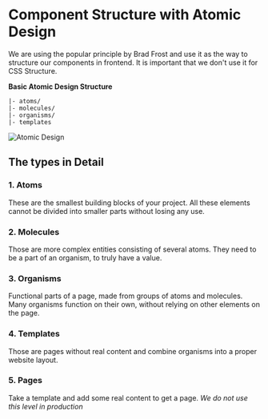 <Meta title='1.Docs|Atomic Design'/>

# Component Structure with Atomic Design
We are using the popular principle by Brad Frost and use it as the way to structure our components in frontend. It is important that we don't use it for CSS Structure.


**Basic Atomic Design Structure**
````
|- atoms/
|- molecules/
|- organisms/
|- templates
````

![Atomic Design](http://atomicdesign.bradfrost.com/images/content/atomic-design-process.png)

## The types in Detail

### 1. Atoms
These are the smallest building blocks of your project. All these elements cannot be divided into smaller parts without losing any use.

### 2. Molecules 
Those are more complex entities consisting of several atoms. They need to be a part of an organism, to truly have a value.

### 3. Organisms  
Functional parts of a page, made from groups of atoms and molecules. Many organisms function on their own, without relying on other elements on the page.

### 4. Templates  
Those are pages without real content and combine organisms into a proper website layout.

### 5. Pages
Take a template and add some real content to get a page. *We do not use this level in production*